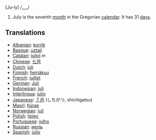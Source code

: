 [Ju-ly] /___/

#July is the seventh [[month]] in the Gregorian [[calendar]]. It has 31 [[day]]s.

==Translations==
*[[Albanian]]: [[korrik]]
*[[Basque]]: [[uztail]]
*[[Catalan]]: [[juliol]] ''m''
*[[Chinese]]: [[七月]]
*[[Dutch]]: [[juli]]
*[[Finnish]]: [[heinäkuu]]
*[[French]]: [[juillet]]
*[[German]]: [[Juli]]
*[[Indonesian]]: [[juli]]
*[[Interlingua]]: [[julio]]
*[[Japanese]]: [[７月]] (しちがつ, shichigatsu)
*[[Maori]]: [[hürae]]
*[[Norwegian]]: [[juli]]
*[[Polish]]: [[lipiec]]
*[[Portuguese]]: [[julho]]
*[[Russian]]: [[июль]]
*[[Spanish]]: [[julio]]